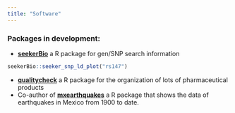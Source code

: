 ```yaml
---
title: "Software"
---
```


### Packages in development: 

- [**seekerBio**](https://github.com/Erickcufe/seekerBio) a R package for gen/SNP search information  

```r
seekerBio::seeker_snp_ld_plot("rs147")
```


- [**qualitycheck**](https://github.com/Erickcufe/qualitycheck) a R package for the organization of lots of pharmaceutical products
- Co-author of [**mxearthquakes**](https://github.com/ComunidadBioInfo/mxearthquakes) a R package that shows the data of earthquakes in Mexico from 1900 to date.
